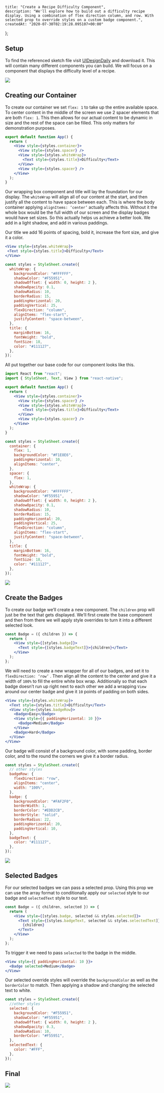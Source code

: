     title: "Create a Recipe Difficulty Component",
    description: "We'll explore how to build out a difficulty recipe display. Using a combination of flex direction column, and row. With selected prop to override styles on a custom badge component.",
    createdAt: "2020-07-30T02:19:28.095107+00:00"
};


    


## Setup

To find the referenced sketch file visit [UIDesignDaily](https://uidesigndaily.com/posts/sketch-recipe-components-subscribe-tags-card-rating-day-1145) and download it. This will contain many different components you can build. We will focus on a component that displays the difficulty level of a recipe.



![](https://images.itsstreaming.com//files/77e2aaa1-578d-4a00-9825-b40106130156_final.png)

## Creating our Container



To create our container we set `flex: 1` to take up the entire available space. To center content in the middle of the screen we use 2 spacer elements that are both `flex: 1`. This then allows for our actual content to be dynamic in size and the rest of the space can be filled. This only matters for demonstration purposes.



```jsx
export default function App() {
  return (
    <View style={styles.container}>
      <View style={styles.spacer} />
      <View style={styles.whiteWrap}>
        <Text style={styles.title}>Difficulty</Text>
      </View>
      <View style={styles.spacer} />
    </View>
  );
}
```



Our wrapping box component and title will lay the foundation for our display. The `whiteWrap` will align all of our content at the start, and then justify all the content to have space between each. This is where the body container applying `alignItems: ‘center’` actually affects this. Without it the whole box would be the full width of our screen and the display badges would have set sizes. So this actually helps us achieve a better look. We add in a light shadow, and add in various paddings.



Our title we add 16 points of spacing, bold it, increase the font size, and give it a color.



```jsx
<View style={styles.whiteWrap}>
 <Text style={styles.title}>Difficulty</Text>
</View>
```



```jsx
const styles = StyleSheet.create({
  whiteWrap: {
    backgroundColor: "#FFFFFF",
    shadowColor: "#F55951",
    shadowOffset: { width: 0, height: 2 },
    shadowOpacity: 0.1,
    shadowRadius: 10,
    borderRadius: 15,
    paddingHorizontal: 20,
    paddingVertical: 25,
    flexDirection: "column",
    alignItems: "flex-start",
    justifyContent: "space-between",
  },
  title: {
    marginBottom: 16,
    fontWeight: "bold",
    fontSize: 18,
    color: "#111127",
  },
});
```



All put together our base code for our component looks like this.



```jsx
import React from "react";
import { StyleSheet, Text, View } from "react-native";

export default function App() {
  return (
    <View style={styles.container}>
      <View style={styles.spacer} />
      <View style={styles.whiteWrap}>
        <Text style={styles.title}>Difficulty</Text>
      </View>
      <View style={styles.spacer} />
    </View>
  );
}

const styles = StyleSheet.create({
  container: {
    flex: 1,
    backgroundColor: "#F1E8E6",
    paddingHorizontal: 10,
    alignItems: "center",
  },
  spacer: {
    flex: 1,
  },
  whiteWrap: {
    backgroundColor: "#FFFFFF",
    shadowColor: "#F55951",
    shadowOffset: { width: 0, height: 2 },
    shadowOpacity: 0.1,
    shadowRadius: 10,
    borderRadius: 15,
    paddingHorizontal: 20,
    paddingVertical: 25,
    flexDirection: "column",
    alignItems: "flex-start",
    justifyContent: "space-between",
  },
  title: {
    marginBottom: 16,
    fontWeight: "bold",
    fontSize: 18,
    color: "#111127",
  },
});
```



![](https://images.itsstreaming.com//files/c8b81a4a-c762-4b2b-90c7-33bc1b3997a9_whitebox.png)

## Create the Badges

To create our badge we’ll create a new component. The `children` prop will just be the text that gets displayed. We’ll first create the base component and then from there we will apply style overrides to turn it into a different selected look.

```jsx
const Badge = ({ children }) => {
  return (
    <View style={[styles.badge]}>
      <Text style={[styles.badgeText]}>{children}</Text>
    </View>
  );
};
```



We will need to create a new wrapper for all of our badges, and set it to `flexDirection: ‘row’` . Then align all the content to the center and give it a width of `100%` to fill the entire white box wrap. Additionally so that each badge doesn’t run up right next to each other we add a wrapping `View` around our center badge and give it `10` points of padding on both sides.

```jsx
<View style={styles.whiteWrap}>
  <Text style={styles.title}>Difficulty</Text>
  <View style={styles.badgeRow}>
    <Badge>Easy</Badge>
    <View style={{ paddingHorizontal: 10 }}>
      <Badge>Medium</Badge>
    </View>
    <Badge>Hard</Badge>
  </View>
</View>
```



Our badge will consist of a background color, with some padding, border color, and to the round the corners we give it a border radius.

```jsx
const styles = StyleSheet.create({
  // other styles
  badgeRow: {
    flexDirection: "row",
    alignItems: "center",
    width: "100%",
  },
  badge: {
    backgroundColor: "#FAF2F0",
    borderWidth: 1,
    borderColor: "#EDD2CB",
    borderStyle: "solid",
    borderRadius: 22,
    paddingHorizontal: 20,
    paddingVertical: 10,
  },
  badgeText: {
    color: "#111127",
  },
});
```

![](https://images.itsstreaming.com//files/6db9b247-3f16-47c2-95a5-c7b1fb56257a_no_selected.png)

## Selected Badges

For our selected badges we can pass a selected prop. Using this prop we can use the array format to conditionally apply our `selected` style to our badge and `selectedText` style to our text.

```jsx
const Badge = ({ children, selected }) => {
  return (
    <View style={[styles.badge, selected && styles.selected]}>
      <Text style={[styles.badgeText, selected && styles.selectedText]}>
        {children}
      </Text>
    </View>
  );
};
```



To trigger it we need to pass `selected` to the badge in the middle.



```jsx
<View style={{ paddingHorizontal: 10 }}>
  <Badge selected>Medium</Badge>
</View>
```



Our selected override styles will override the `backgroundColor` as well as the `borderColor` to match. Then applying a shadow and changing the selected text to white.

```jsx
const styles = StyleSheet.create({
  //other styles
  selected: {
    backgroundColor: "#F55951",
    shadowColor: "#F55951",
    shadowOffset: { width: 0, height: 2 },
    shadowOpacity: 0.3,
    shadowRadius: 10,
    borderColor: "#F55951",
  },
  selectedText: {
    color: "#FFF",
  },
});
```





## Final



![](https://images.itsstreaming.com/files/77e2aaa1-578d-4a00-9825-b40106130156_final.png)